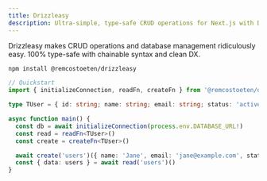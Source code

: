 ```yaml
---
title: Drizzleasy
description: Ultra-simple, type-safe CRUD operations for Next.js with Drizzle ORM.
---
```


Drizzleasy makes CRUD operations and database management ridiculously easy. 100% type-safe with chainable syntax and clean DX.

```bash
npm install @remcostoeten/drizzleasy
```

```ts
// Quickstart
import { initializeConnection, readFn, createFn } from '@remcostoeten/drizzleasy'

type TUser = { id: string; name: string; email: string; status: 'active' | 'inactive' }

async function main() {
  const db = await initializeConnection(process.env.DATABASE_URL!)
  const read = readFn<TUser>()
  const create = createFn<TUser>()

  await create('users')({ name: 'Jane', email: 'jane@example.com', status: 'active' })
  const { data: users } = await read('users')()
}
```

<Cards>
  <Card title="Getting Started" href="/docs/01-getting-started" />
  <Card title="Installation" href="/docs/02-installation" />
  <Card title="Quickstart" href="/docs/03-quickstart" />
  <Card title="WHERE Clauses" href="/docs/10-where-clauses" />
  <Card title="API Reference" href="/docs/20-api/01-core" />
  <Card title="Examples" href="/docs/40-examples" />
  <Card title="Best Practices" href="/docs/50-best-practices" />
  <Card title="CLI" href="/docs/30-cli" />
</Cards>
